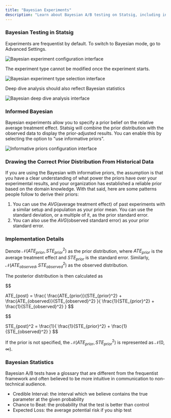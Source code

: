 ```yaml
---
title: "Bayesian Experiments"
description: "Learn about Bayesian A/B testing on Statsig, including informative priors and implementation details."
---
```


### Bayesian Testing in Statsig

Experiments are frequentist by default. To switch to Bayesian mode, go to Advanced Settings.

<Frame>
  <img src="https://github.com/statsig-io/docs/assets/132317445/c9c01a57-fe13-47a9-b734-20d6e8d715a4" alt="Bayesian experiment configuration interface" />
</Frame>

The experiment type cannot be modified once the experiment starts.

<Frame>
  <img src="https://github.com/statsig-io/docs/assets/132317445/be912632-6200-4408-977c-92f48dfdd7bc" alt="Bayesian experiment type selection interface" />
</Frame>

Deep dive analysis should also reflect Bayesian statistics

<Frame>
  <img src="https://github.com/statsig-io/docs/assets/132317445/c9214142-d11f-48c8-92a4-53581bbc498c" alt="Bayesian deep dive analysis interface" />
</Frame>

### Informed Bayesian

Bayesian experiments allow you to specify a prior belief on the relative average treatment effect. Statsig will combine the prior distribution with the observed data to display the prior-adjusted results. You can enable this by selecting the option to "use informative priors".
<Frame>
  <img src="https://github.com/user-attachments/assets/0aa0a52c-4f97-42af-82dd-4d26dd1de7c0" alt="Informative priors configuration interface" />
</Frame>


### Drawing the Correct Prior Distribution From Historical Data
If you are using the Bayesian with informative priors, the assumption is that you have a clear understanding of what power the priors have over your experimental results, and your organization has established a reliable prior based on the domain knowledge. With that said, here are some patterns people follow to derive their priors:
1. You can use the $AVG(\text{average treatment effect})$ of past experiments with a similar setup and population as your prior mean. You can use the standard deviation, or a multiple of it, as the prior standard error.
2. You can also use the $AVG(\text{observed standard error})$ as your prior standard error.

### Implementation Details

Denote $\mathcal{N}(ATE_{prior}, STE_{prior}^2)$ as the prior distribution, where $ATE_{prior}$ is the average treatment effect and $STE_{prior}$ is the standard error. Similarly, $\mathcal{N}(ATE_{observed}, STE_{observed}^2)$ as the observed distribution.

The posterior distribution is then calculated as

$$

ATE_{post} =
\frac{
\frac{ATE_{prior}}{STE_{prior}^2} +
\frac{ATE_{observed}}{STE_{observed}^2}
}{
\frac{1}{STE_{prior}^2} +
\frac{1}{STE_{observed}^2}
}
$$

$$

STE_{post}^2 =
\frac{1}{
\frac{1}{STE_{prior}^2} +
\frac{1}{STE_{observed}^2}
}
$$


If the prior is not specified, the $\mathcal{N}(ATE_{prior}, STE_{prior}^2)$ is represented as $\mathcal{N}(0, \infty)$.

### Bayesian Statistics

Bayesian A/B tests have a glossary that are different from the frequentist framework and often believed to be more intuitive in communication to non-technical audience.

- Credible Interval: the interval which we believe contains the true parameter at the given probability
- Chance to Beat: the probability that the test is better than control
- Expected Loss: the average potential risk if you ship test